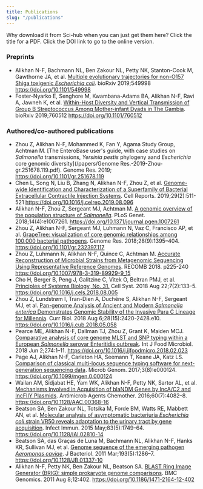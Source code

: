 ```yaml
---
title: Publications
slug: "/publications"
---
```

Why download it from Sci-hub when you can just get them here? Click the title for a PDF. Click the DOI link to go to the online version.

### Preprints
- Alikhan N-F, Bachmann NL, Ben Zakour NL, Petty NK, Stanton-Cook M, Gawthorne JA, et al. [Multiple evolutionary trajectories for non-O157 Shiga toxigenic _Escherichia coli_](/papers/alikhan.2019.biorxiv.ecoli.pdf). bioRxiv 2019;549998 https://doi.org/10.1101/549998
- Foster-Nyarko E, Senghore M, Kwambana-Adams BA, Alikhan N-F, Ravi A, Jawneh K, et al. [Within-Host Diversity and Vertical Transmission of Group B Streptococcus Among Mother-infant Dyads in The Gambia](/papers/foster.2019.biorxiv.gbs.pdf). bioRxiv 2019;760512 https://doi.org/10.1101/760512 

### Authored/co-authored publications
- Zhou Z, Alikhan N-F, Mohammed K, Fan Y, Agama Study Group, Achtman M. [The EnteroBase user's guide, with case studies on _Salmonella_ transmissions, _Yersinia pestis_ phylogeny aand _Escherichia_ core genomic diversity](/papers/Genome Res.-2019-Zhou-gr.251678.119.pdf). Genome Res. 2019; https://doi.org/10.1101/gr.251678.119 
- Chen L, Song N, Liu B, Zhang N, Alikhan N-F, Zhou Z, et al. [Genome-wide Identification and Characterization of a Superfamily of Bacterial Extracellular Contractile Injection Systems](/papers/chen.2019.cellrep.pvc.pdf). Cell Reports. 2019;29(2):511-521 https://doi.org/10.1016/j.celrep.2019.08.096
- Alikhan N-F, Zhou Z, Sergeant MJ, Achtman M. [A genomic overview of the population structure of _Salmonella_](/papers/Alikhan.2018.plos-genetics.salmonella-overview.pdf). PLoS Genet. 2018;14(4):e1007261.  https://doi.org/10.1371/journal.pgen.1007261 
- Zhou Z, Alikhan N-F, Sergeant MJ, Luhmann N, Vaz C, Francisco AP, et al. [GrapeTree: visualization of core genomic relationships among 100,000 bacterial pathogens](/papers/zhou.2018.gen-res.graptree.pdf). Genome Res. 2018;28(9):1395–404. https://doi.org/10.1101/gr.232397.117 
- Zhou Z, Luhmann N, Alikhan N-F, Quince C, Achtman M. [Accurate Reconstruction of Microbial Strains from Metagenomic Sequencing Using Representative Reference Genomes](/papers/zhou.2018.recomb.sparse.pdf). RECOMB 2018. p225-240 https://doi.org/10.1007/978-3-319-89929-9_15
- Cho H, Berger B, Peng J, Galitzine C, Vitek O, Beltran PMJ, et al. [Principles of Systems Biology, No. 31.](/papers/zhou.2018.cell-systems.sparse.pdf) Cell Syst. 2018 Aug 22;7(2):133–5. https://doi.org/10.1016/j.cels.2018.08.005
- Zhou Z, Lundstrøm I, Tran-Dien A, Duchêne S, Alikhan N-F, Sergeant MJ, et al. [Pan-genome Analysis of Ancient and Modern _Salmonella enterica_ Demonstrates Genomic Stability of the Invasive Para C Lineage for Millennia](/papers/zhou.2018.curr-biol.parac.pdf). Curr Biol. 2018 Aug 6;28(15):2420-2428.e10. https://doi.org/10.1016/j.cub.2018.05.058
- Pearce ME, Alikhan N-F, Dallman TJ, Zhou Z, Grant K, Maiden MCJ. [Comparative analysis of core genome MLST and SNP typing within a European _Salmonella_ serovar Enteritidis outbreak](/papers/pearce.2018.food-micro.pt14b.pdf). Int J Food Microbiol. 2018 Jun 2;274:1–11. https://doi.org/10.1016/j.ijfoodmicro.2018.02.023 
- Page AJ, Alikhan N-F, Carleton HA, Seemann T, Keane JA, Katz LS. [Comparison of classical multi-locus sequence typing software for next-generation sequencing data](/papers/page.2017.mgen.mlst.pdf). Microb Genom. 2017;3(8):e000124. https://doi.org/10.1099/mgen.0.000124
- Wailan AM, Sidjabat HE, Yam WK, Alikhan N-F, Petty NK, Sartor AL, et al. [Mechanisms Involved in Acquisition of blaNDM Genes by IncA/C2 and IncFIIY Plasmids](/papers/wailan.2016.aac.ndm1.pdf). Antimicrob Agents Chemother. 2016;60(7):4082–8. https://doi.org/10.1128/AAC.00368-16
- Beatson SA, Ben Zakour NL, Totsika M, Forde BM, Watts RE, Mabbett AN, et al. [Molecular analysis of asymptomatic bacteriuria _Escherichia coli_ strain VR50 reveals adaptation to the urinary tract by gene acquisition](/papers/beatson.2015.iai.vr50.pdf). Infect Immun. 2015 May;83(5):1749–64. https://doi.org/10.1128/IAI.02810-14
- Beatson SA, das Graças de Luna M, Bachmann NL, Alikhan N-F, Hanks KR, Sullivan MJ, et al. [Genome sequence of the emerging pathogen _Aeromonas caviae_](/papers/Beatson.2011.jbac.aeromonas.pdf). J Bacteriol. 2011 Mar;193(5):1286–7. https://doi.org/10.1128/JB.01337-10
- Alikhan N-F, Petty NK, Ben Zakour NL, Beatson SA. [BLAST Ring Image Generator (BRIG): simple prokaryote genome comparisons](/papers/Alikhan.2011.bmc-genomics.BRIG.pdf). BMC Genomics. 2011 Aug 8;12:402. https://doi.org/10.1186/1471-2164-12-402

